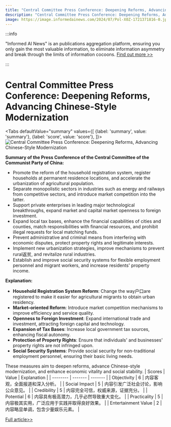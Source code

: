 ```yaml
---
title: "Central Committee Press Conference: Deepening Reforms, Advancing Chinese-Style Modernization"
description: "Central Committee Press Conference: Deepening Reforms, Advancing Chinese-Style Modernization"
image: https://image.informedainews.com/2024/07/Pol-X0Z-1721371816-0.jpg
---
```



:::info

"Informed AI News" is an publications aggregation platform, ensuring you only gain the most valuable information, to eliminate information asymmetry and break through the limits of information cocoons.  [Find out more >>](/)

:::

# Central Committee Press Conference: Deepening Reforms, Advancing Chinese-Style Modernization


<Tabs
	defaultValue="summary"
	values={[
	{label: 'summary', value: 'summary'},
	{label: 'score', value: 'score'},
]}>
<TabItem value="summary">
<img
  src="https://image.informedainews.com/2024/07/Pol-X0Z-1721371816-0.jpg"
  alt="Central Committee Press Conference: Deepening Reforms, Advancing Chinese-Style Modernization"
/>



**Summary of the Press Conference of the Central Committee of the Communist Party of China:**

- Promote the reform of the household registration system, register households at permanent residence locations, and accelerate the urbanization of agricultural population.
- Separate monopolistic sectors in industries such as energy and railways from competitive sectors, and introduce market competition into the latter.
- Support private enterprises in leading major technological breakthroughs, expand market and capital market openness to foreign investment.
- Expand local tax bases, enhance the financial capabilities of cities and counties, match responsibilities with financial resources, and prohibit illegal requests for local matching funds.
- Prevent administrative and criminal means from interfering with economic disputes, protect property rights and legitimate interests.
- Implement new urbanization strategies, improve mechanisms to prevent rural返贫, and revitalize rural industries.
- Establish and improve social security systems for flexible employment personnel and migrant workers, and increase residents' property income.

**Explanation:**
- **Household Registration System Reform**: Change the way户口are registered to make it easier for agricultural migrants to obtain urban residency.
- **Market-oriented Reform**: Introduce market competition mechanisms to improve efficiency and service quality.
- **Openness to Foreign Investment**: Expand international trade and investment, attracting foreign capital and technology.
- **Expansion of Tax Bases**: Increase local government tax sources, enhancing fiscal autonomy.
- **Protection of Property Rights**: Ensure that individuals' and businesses' property rights are not infringed upon.
- **Social Security Systems**: Provide social security for non-traditional employment personnel, ensuring their basic living needs.

These measures aim to deepen reforms, advance Chinese-style modernization, and enhance economic vitality and social stability.
</TabItem>
<TabItem value="score">
	| Scores     | Value   | Explanation |
	| -------- | ------- | ------- |
	| Objectivity  | 6    | 内容客观，全面报道和深入分析。    |
	| Social Impact | 5     | 内容引发广泛社会讨论，影响公众意见。    |
	| Credibility    | 5    | 内容完全可信，权威来源，证据充分。    |
	| Potential    | 6    | 内容具有极高潜力，几乎必然导致重大变化。    |
	| Practicality    | 5    | 内容极其实用，广泛应用于实践并取得良好效果。    |
	| Entertainment Value    | 2    | 内容略显单调，包含少量娱乐元素。    |
</TabItem>
</Tabs>

[Full article>>](https://wallstreetcn.com/articles/3720133)
